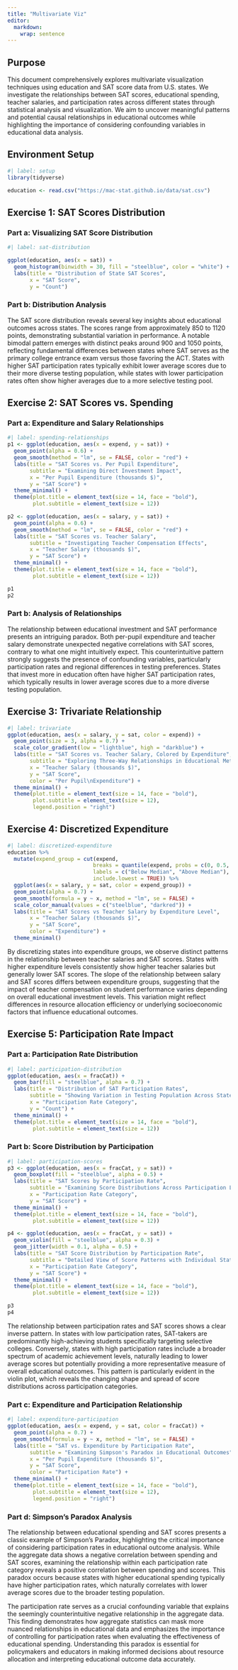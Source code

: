 ```yaml
---
title: "Multivariate Viz"
editor: 
  markdown: 
    wrap: sentence
---
```


## Purpose

This document comprehensively explores multivariate visualization techniques using education and SAT score data from U.S. states.
We investigate the relationships between SAT scores, educational spending, teacher salaries, and participation rates across different states through statistical analysis and visualization.
We aim to uncover meaningful patterns and potential causal relationships in educational outcomes while highlighting the importance of considering confounding variables in educational data analysis.

## Environment Setup

```r
#| label: setup
library(tidyverse)

education <- read.csv("https://mac-stat.github.io/data/sat.csv")
```

## Exercise 1: SAT Scores Distribution

### Part a: Visualizing SAT Score Distribution

```r
#| label: sat-distribution

ggplot(education, aes(x = sat)) +
  geom_histogram(binwidth = 30, fill = "steelblue", color = "white") +
  labs(title = "Distribution of State SAT Scores",
       x = "SAT Score",
       y = "Count")
```

### Part b: Distribution Analysis

The SAT score distribution reveals several key insights about educational outcomes across states.
The scores range from approximately 850 to 1120 points, demonstrating substantial variation in performance.
A notable bimodal pattern emerges with distinct peaks around 900 and 1050 points, reflecting fundamental differences between states where SAT serves as the primary college entrance exam versus those favoring the ACT.
States with higher SAT participation rates typically exhibit lower average scores due to their more diverse testing population, while states with lower participation rates often show higher averages due to a more selective testing pool.

## Exercise 2: SAT Scores vs. Spending

### Part a: Expenditure and Salary Relationships

```r
#| label: spending-relationships
p1 <- ggplot(education, aes(x = expend, y = sat)) +
  geom_point(alpha = 0.6) +
  geom_smooth(method = "lm", se = FALSE, color = "red") +
  labs(title = "SAT Scores vs. Per Pupil Expenditure",
       subtitle = "Examining Direct Investment Impact",
       x = "Per Pupil Expenditure (thousands $)", 
       y = "SAT Score") +
  theme_minimal() +
  theme(plot.title = element_text(size = 14, face = "bold"),
        plot.subtitle = element_text(size = 12))

p2 <- ggplot(education, aes(x = salary, y = sat)) +
  geom_point(alpha = 0.6) +
  geom_smooth(method = "lm", se = FALSE, color = "red") +
  labs(title = "SAT Scores vs. Teacher Salary",
       subtitle = "Investigating Teacher Compensation Effects",
       x = "Teacher Salary (thousands $)",
       y = "SAT Score") +
  theme_minimal() +
  theme(plot.title = element_text(size = 14, face = "bold"),
        plot.subtitle = element_text(size = 12))

p1
p2
```

### Part b: Analysis of Relationships

The relationship between educational investment and SAT performance presents an intriguing paradox.
Both per-pupil expenditure and teacher salary demonstrate unexpected negative correlations with SAT scores, contrary to what one might intuitively expect.
This counterintuitive pattern strongly suggests the presence of confounding variables, particularly participation rates and regional differences in testing preferences.
States that invest more in education often have higher SAT participation rates, which typically results in lower average scores due to a more diverse testing population.

## Exercise 3: Trivariate Relationship

```r
#| label: trivariate
ggplot(education, aes(x = salary, y = sat, color = expend)) +
  geom_point(size = 3, alpha = 0.7) +
  scale_color_gradient(low = "lightblue", high = "darkblue") +
  labs(title = "SAT Scores vs. Teacher Salary, Colored by Expenditure",
       subtitle = "Exploring Three-Way Relationships in Educational Metrics",
       x = "Teacher Salary (thousands $)",
       y = "SAT Score", 
       color = "Per Pupil\nExpenditure") +
  theme_minimal() +
  theme(plot.title = element_text(size = 14, face = "bold"),
        plot.subtitle = element_text(size = 12),
        legend.position = "right")
```

## Exercise 4: Discretized Expenditure

```r
#| label: discretized-expenditure
education %>%
  mutate(expend_group = cut(expend, 
                           breaks = quantile(expend, probs = c(0, 0.5, 1)),
                           labels = c("Below Median", "Above Median"),
                           include.lowest = TRUE)) %>%
  ggplot(aes(x = salary, y = sat, color = expend_group)) + 
  geom_point(alpha = 0.7) + 
  geom_smooth(formula = y ~ x, method = "lm", se = FALSE) +
  scale_color_manual(values = c("steelblue", "darkred")) +
  labs(title = "SAT Scores vs Teacher Salary by Expenditure Level",
       x = "Teacher Salary (thousands $)",
       y = "SAT Score",
       color = "Expenditure") +
  theme_minimal()
```

By discretizing states into expenditure groups, we observe distinct patterns in the relationship between teacher salaries and SAT scores.
States with higher expenditure levels consistently show higher teacher salaries but generally lower SAT scores.
The slope of the relationship between salary and SAT scores differs between expenditure groups, suggesting that the impact of teacher compensation on student performance varies depending on overall educational investment levels.
This variation might reflect differences in resource allocation efficiency or underlying socioeconomic factors that influence educational outcomes.

## Exercise 5: Participation Rate Impact

### Part a: Participation Rate Distribution

```r
#| label: participation-distribution
ggplot(education, aes(x = fracCat)) +
  geom_bar(fill = "steelblue", alpha = 0.7) +
  labs(title = "Distribution of SAT Participation Rates",
       subtitle = "Showing Variation in Testing Population Across States",
       x = "Participation Rate Category",
       y = "Count") +
  theme_minimal() +
  theme(plot.title = element_text(size = 14, face = "bold"),
        plot.subtitle = element_text(size = 12))
```

### Part b: Score Distribution by Participation

```r
#| label: participation-scores
p3 <- ggplot(education, aes(x = fracCat, y = sat)) +
  geom_boxplot(fill = "steelblue", alpha = 0.5) +
  labs(title = "SAT Scores by Participation Rate",
       subtitle = "Examining Score Distributions Across Participation Levels",
       x = "Participation Rate Category",
       y = "SAT Score") +
  theme_minimal() +
  theme(plot.title = element_text(size = 14, face = "bold"),
        plot.subtitle = element_text(size = 12))

p4 <- ggplot(education, aes(x = fracCat, y = sat)) +
  geom_violin(fill = "steelblue", alpha = 0.3) +
  geom_jitter(width = 0.1, alpha = 0.5) +
  labs(title = "SAT Score Distribution by Participation Rate",
       subtitle = "Detailed View of Score Patterns with Individual State Data",
       x = "Participation Rate Category",
       y = "SAT Score") +
  theme_minimal() +
  theme(plot.title = element_text(size = 14, face = "bold"),
        plot.subtitle = element_text(size = 12))

p3
p4
```

The relationship between participation rates and SAT scores shows a clear inverse pattern.
In states with low participation rates, SAT-takers are predominantly high-achieving students specifically targeting selective colleges.
Conversely, states with high participation rates include a broader spectrum of academic achievement levels, naturally leading to lower average scores but potentially providing a more representative measure of overall educational outcomes.
This pattern is particularly evident in the violin plot, which reveals the changing shape and spread of score distributions across participation categories.

### Part c: Expenditure and Participation Relationship

```r
#| label: expenditure-participation
ggplot(education, aes(x = expend, y = sat, color = fracCat)) +
  geom_point(alpha = 0.7) +
  geom_smooth(formula = y ~ x, method = "lm", se = FALSE) +
  labs(title = "SAT vs. Expenditure by Participation Rate",
       subtitle = "Examining Simpson's Paradox in Educational Outcomes",
       x = "Per Pupil Expenditure (thousands $)",
       y = "SAT Score",
       color = "Participation Rate") +
  theme_minimal() +
  theme(plot.title = element_text(size = 14, face = "bold"),
        plot.subtitle = element_text(size = 12),
        legend.position = "right")
```

### Part d: Simpson's Paradox Analysis

The relationship between educational spending and SAT scores presents a classic example of Simpson's Paradox, highlighting the critical importance of considering participation rates in educational outcome analysis.
While the aggregate data shows a negative correlation between spending and SAT scores, examining the relationship within each participation rate category reveals a positive correlation between spending and scores.
This paradox occurs because states with higher educational spending typically have higher participation rates, which naturally correlates with lower average scores due to the broader testing population.

The participation rate serves as a crucial confounding variable that explains the seemingly counterintuitive negative relationship in the aggregate data.
This finding demonstrates how aggregate statistics can mask more nuanced relationships in educational data and emphasizes the importance of controlling for participation rates when evaluating the effectiveness of educational spending.
Understanding this paradox is essential for policymakers and educators in making informed decisions about resource allocation and interpreting educational outcome data accurately.
